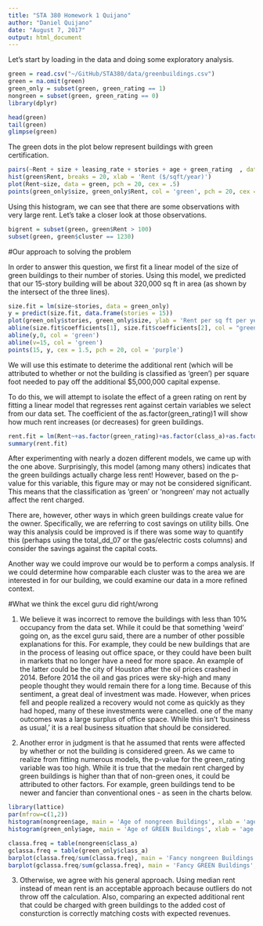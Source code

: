 ---
title: "STA 380 Homework 1 Quijano"
author: "Daniel Quijano"
date: "August 7, 2017"
output: html_document
---

Let's start by loading in the data and doing some exploratory analysis.

```{r}
green = read.csv("~/GitHub/STA380/data/greenbuildings.csv")
green = na.omit(green)
green_only = subset(green, green_rating == 1)
nongreen = subset(green, green_rating == 0)
library(dplyr)

head(green)
tail(green)
glimpse(green)

```

The green dots in the plot below represent buildings with green certification. 
```{r}
pairs(~Rent + size + leasing_rate + stories + age + green_rating  , data = green) #comparing variables we expect to have an important effect on rent.
hist(green$Rent, breaks = 20, xlab = 'Rent ($/sqft/year)')
plot(Rent~size, data = green, pch = 20, cex = .5)
points(green_only$size, green_only$Rent, col = 'green', pch = 20, cex = .5)
```
Using this histogram, we can see that there are some observations with very large rent. Let's take a closer look at those observations.

```{r}
bigrent = subset(green, green$Rent > 100)
subset(green, green$cluster == 1230)
```


#Our approach to solving the problem

In order to answer this question, we first fit a linear model of the size of green buildings to their number of stories. Using this model, we predicted that our 15-story building will be about 320,000 sq ft in area (as shown by the intersect of the three lines). 
```{r}
size.fit = lm(size~stories, data = green_only)
y = predict(size.fit, data.frame(stories = 15))
plot(green_only$stories, green_only$size, ylab = 'Rent per sq ft per year', xlab = 'Size in sq ft')
abline(size.fit$coefficients[1], size.fit$coefficients[2], col = "green", lwd = 3)
abline(y,0, col = 'green')
abline(v=15, col = 'green')
points(15, y, cex = 1.5, pch = 20, col = 'purple')

```

We will use this estimate to deterime the additional rent (which will be attributed to whether or not the building is classified as 'green') per square foot  needed to pay off the additional $5,000,000 capital expense. 

To do this, we will attempt to isolate the effect of a green rating on rent by fitting a linear model that regresses rent against certain variables we select from our data set. The coefficient of the as.factor(green_rating)1 will show how much rent increases (or decreases) for green buildings.

```{r}
rent.fit = lm(Rent~+as.factor(green_rating)+as.factor(class_a)+as.factor(class_b)+size, data = green)
summary(rent.fit)
```

After experimenting with nearly a dozen different models, we came up with the one above. Surprisingly, this model (among many others) indicates that the green buildings actually  charge less rent! However, based on the p-value for this variable, this figure may or may not be considered significant. This means that the classification as 'green' or 'nongreen' may not actually affect the rent charged.  

There are, however, other ways in which green buildings create value for the owner. Specifically, we are referring to cost savings on utility bills. One way this analysis could be improved is if there was some way to quantify this (perhaps using the total_dd_07 or the gas/electric costs columns) and consider the savings against the capital costs.

Another way we could improve our would be to perform a comps analysis. If we could determine how comparable each cluster was to the area we are interested in for our building, we could examine our data in a more refined context. 



#What we think the excel guru did right/wrong

1. We believe it was incorrect to remove the buildings with less than 10% occupancy from the data set. While it could be that something 'weird' going on, as the excel guru said, there are a number of other possible explanations for this. For example, they could be new buildings that are in the process of leasing out office space, or they could have been built in markets that no longer have a need for more space. An example of the latter could be the city of Houston after the oil prices crashed in 2014. Before 2014 the oil and gas prices were sky-high and many people thought they would remain there for a long time. Because of this sentiment, a great deal of investment was made. However, when prices fell and people realized a recovery would not come as quickly as they had hoped, many of these investments were cancelled. one of the many outcomes was a large surplus of office space. While this isn't 'business as usual,' it is a real business situation that should be considered. 

2. Another error in judgment is that he assumed that rents were affected by whether or not the building is considered green. As we came to realize from fitting numerous models, the p-value for the green_rating variable was too high. While it is true that the medain rent charged by green buildings is higher than that of non-green ones, it could be attributed to other factors. For example, green buildings tend to be newer and fancier than conventional ones - as seen in the charts below. 

```{r}
library(lattice)
par(mfrow=c(1,2))
histogram(nongreen$age, main = 'Age of nongreen Buildings', xlab = 'age', xlim = range(1:150), breaks = 20, ylim = range(1:45))
histogram(green_only$age, main = 'Age of GREEN Buildings', xlab = 'age', xlim = range(1:150), breaks = 10, ylim = range(1:45))

classa.freq = table(nongreen$class_a)
gclassa.freq = table(green_only$class_a)
barplot(classa.freq/sum(classa.freq), main = 'Fancy nongreen Buildings', ylim = range(0,.8), ylab = 'Fraction of all Buildings')
barplot(gclassa.freq/sum(gclassa.freq), main = 'Fancy GREEN Buildings', ylim = range(0,.8), ylab = 'Fraction of GREEN Buildings')
```


3. Otherwise, we agree with his general approach. Using median rent instead of mean rent is an acceptable approach because outliers do not throw off the calculation. Also, comparing an expected additional rent that could be charged with green buildings to the added cost of consturction is correctly matching costs with expected revenues.








